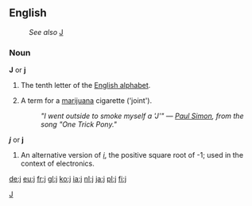 [[Category:Latin letters|J]]

==English==

:''See also'' [[J]]
===Noun===
'''J''' or '''j'''

# The tenth letter of the [[Wiktionary:About Roman script|English alphabet]].
# {{slang}} A term for a [[marijuana]] cigarette ('joint').
#:''"I went outside to smoke myself a <i>'J'</i>" &mdash; [[w:Paul Simon (musician)|Paul Simon]], from the song "One Trick Pony."''

'''''j''''' or '''j'''

# {{mathematics}} An alternative version of ''[[i]]'', the positive square root of -1; used in the context of electronics.

[[de:j]]
[[eu:j]]
[[fr:j]]
[[gl:j]]
[[ko:j]]
[[ia:j]]
[[nl:j]]
[[ja:j]]
[[pl:j]]
[[fi:j]]